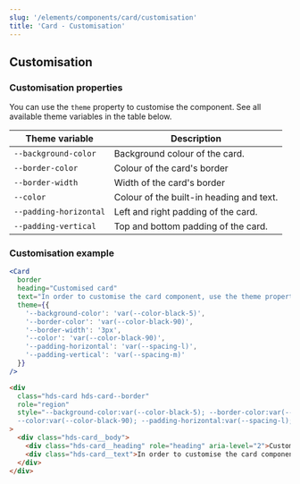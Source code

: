 ```yaml
---
slug: '/elements/components/card/customisation'
title: 'Card - Customisation'
---
```




## Customisation

### Customisation properties
You can use the `theme` property to customise the component. See all available theme variables in the table below.

| Theme variable                           | Description                                     |
| ---------------------------------------- | ----------------------------------------------- |
| `--background-color`                     | Background colour of the card.                  |
| `--border-color`                         | Colour of the card's border                     |
| `--border-width`                         | Width of the card's border                      |
| `--color`                                | Colour of the built-in heading and text.        |
| `--padding-horizontal`                   | Left and right padding of the card.             |
| `--padding-vertical`                     | Top and bottom padding of the card.             |


### Customisation example
<Playground>


```jsx
<Card
  border
  heading="Customised card"
  text="In order to customise the card component, use the theme property."
  theme={{
    '--background-color': 'var(--color-black-5)',
    '--border-color': 'var(--color-black-90)',
    '--border-width': '3px',
    '--color': 'var(--color-black-90)',
    '--padding-horizontal': 'var(--spacing-l)',
    '--padding-vertical': 'var(--spacing-m)'
  }}
/>
```

```html
<div
  class="hds-card hds-card--border"
  role="region"
  style="--background-color:var(--color-black-5); --border-color:var(--color-black-90); --border-width:3px;
  --color:var(--color-black-90); --padding-horizontal:var(--spacing-l); --padding-vertical:var(--spacing-m);"
>
  <div class="hds-card__body">
    <div class="hds-card__heading" role="heading" aria-level="2">Customised card</div>
    <div class="hds-card__text">In order to customise the card component, use the theme properties.</div>
  </div>
</div>
```

</Playground>
